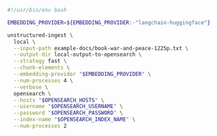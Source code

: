 ```bash Shell
#!/usr/bin/env bash

EMBEDDING_PROVIDER=${EMBEDDING_PROVIDER:-"langchain-huggingface"}

unstructured-ingest \
  local \
  --input-path example-docs/book-war-and-peace-1225p.txt \
  --output-dir local-output-to-opensearch \
  --strategy fast \
  --chunk-elements \
  --embedding-provider "$EMBEDDING_PROVIDER" \
  --num-processes 4 \
  --verbose \
  opensearch \
  --hosts "$OPENSEARCH_HOSTS" \
  --username "$OPENSEARCH_USERNAME" \
  --password "$OPENSEARCH_PASSWORD" \
  --index-name "$OPENSEARCH_INDEX_NAME" \
  --num-processes 2
```

